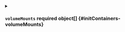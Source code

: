 

<PartialName />


<PartialImage />


<PartialCommand />


<PartialArgs />


<PartialStdin />


<PartialTty />


<PartialEnv />


<PartialEnvFrom />



<details className="config-field" data-expandable="true">
<summary>

### `volumeMounts` <span className="config-field-required" data-required="false">required</span> <span className="config-field-type">object[]</span> <span className="config-field-default"></span> <span className="config-field-enum"></span> {#initContainers-volumeMounts}



</summary>

<PartialVolumeMountsreference />


</details>


<PartialResources />


<PartialLivenessProbe />


<PartialReadinessProbe />


<PartialStartupProbe />


<PartialSecurityContext />


<PartialLifecycle />


<PartialVolumeDevices />


<PartialImagePullPolicy />


<PartialWorkingDir />


<PartialStdinOnce />


<PartialTerminationMessagePath />


<PartialTerminationMessagePolicy />
